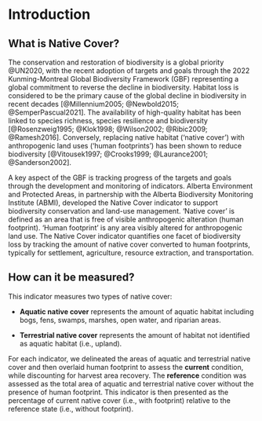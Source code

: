 # Introduction

## What is Native Cover?

The conservation and restoration of biodiversity is a global priority @UN2020, with the recent adoption of targets and goals through the 2022 Kunming-Montreal Global Biodiversity Framework (GBF) representing a global commitment to reverse the decline in biodiversity. Habitat loss is considered to be the primary cause of the global decline in biodiversity in recent decades [@Millennium2005; @Newbold2015; @SemperPascual2021]. The availability of high-quality habitat has been linked to species richness, species resilience and biodiversity [@Rosenzweig1995; @Klok1998; @Wilson2002; @Ribic2009; @Ramesh2016]. Conversely, replacing native habitat (‘native cover’) with anthropogenic land uses (‘human footprints’) has been shown to reduce biodiversity [@Vitousek1997; @Crooks1999; @Laurance2001; @Sanderson2002].

A key aspect of the GBF is tracking progress of the targets and goals through the development and monitoring of indicators. Alberta Environment and Protected Areas, in partnership with the Alberta Biodiversity Monitoring Institute (ABMI), developed the Native Cover indicator to support biodiversity conservation and land-use management. ‘Native cover’ is defined as an area that is free of visible anthropogenic alteration (human footprint). ‘Human footprint’ is any area visibly altered for anthropogenic land use. The Native Cover indicator quantifies one facet of biodiversity loss by tracking the amount of native cover converted to human footprints, typically for settlement, agriculture, resource extraction, and transportation.

## How can it be measured?

This indicator measures two types of native cover:

- **Aquatic native cover** represents the amount of aquatic habitat including bogs, fens, swamps, marshes, open water, and riparian areas.

- **Terrestrial native cover** represents the amount of habitat not identified as aquatic habitat (i.e., upland).

For each indicator, we delineated the areas of aquatic and terrestrial native cover and then overlaid human footprint to assess the **current** condition, while discounting for harvest area recovery. The **reference** condition was assessed as the total area of aquatic and terrestrial native cover without the presence of human footprint. This indicator is then presented as the percentage of current native cover (i.e., with footprint) relative to the reference state (i.e., without footprint).
